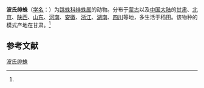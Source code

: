 {{Speciesbox
| name = 波氏绯蛛
| status = 
| status_system = 
| image = 
| genus = Phlegra
| species = potanini
| authority = (Schenkel, 1953)<ref name='id14825'>{{cite web| url =http://www.bioinfo.cn/db05/BjdwSpecies.php?action=view&id=14825| title =波氏绯蛛| work =《中国动物物种编目数据库》| publisher =中国科学院微生物研究所| author =中国科学院动物研究所| accessdate =2009-04-28| deadurl =yes| archiveurl =https://web.archive.org/web/20160305100956/http://www.bioinfo.cn/db05/BjdwSpecies.php?action=view&id=14825| archivedate =2016-03-05}}</ref>
}}

'''波氏绯蛛'''（[[学名|学名]]：{{lang|la|''Phlegra potanini''}}）为[[跳蛛科|跳蛛科]][[绯蛛属|绯蛛属]]的动物。分布于[[蒙古|蒙古]]以及[[中国大陆|中国大陆]]的[[甘肃|甘肃]]、[[北京|北京]]、[[陕西|陕西]]、[[山东|山东]]、[[河南|河南]]、[[安徽|安徽]]、[[浙江|浙江]]、[[湖南|湖南]]、[[四川|四川]]等地，多生活于稻田。该物种的模式产地在甘肃。<ref name='id14825'/>

== 参考文献 ==
{{reflist}}

{{Wikispecies|Phlegra potanini}}
{{Taxonbar|from=Q2778102}}

[[Category:绯蛛属|波氏绯蛛]]


{{蜘蛛小作品}}